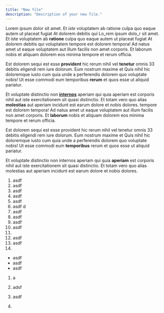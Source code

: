 ```yaml
---
title: "New file"
description: "Description of your new file."
---
```


Lorem ipsum dolor sit amet. Et _iste_ voluptatem ab ratione culpa quo eaque autem ut placeat fugiat At dolorem debitis qui Lo_rem ipsum dolo_r sit amet. Et iste voluptatem ab **ratione** culpa quo eaque autem ut placeat fugiat At dolorem debitis qui voluptatem tempore est dolorem tempora! Ad natus amet ut eaque voluptatem aut illum facilis non amet corporis. Et laborum nobis et aliquam dolorem eos minima tempore et rerum officia.

Est dolorem sequi est esse **provident** hic rerum nihil vel **tenetur** omnis 33 debitis eligendi rem iure dolorum. Eum nostrum maxime et Quis nihil hic doloremque iusto cum quia unde a perferendis dolorem quo voluptate nobis! Ut esse commodi eum temporibus **rerum** et quos esse ut aliquid pariatur.

Et voluptate distinctio non **<u>internos</u>** aperiam qui quia aperiam est corporis nihil aut iste exercitationem sit quasi distinctio. Et totam vero quo alias **molestias** aut aperiam incidunt est earum dolore et nobis dolores. tempore est dolorem tempora! Ad natus amet ut eaque voluptatem aut illum facilis non amet corporis. Et **laborum** nobis et aliquam dolorem eos minima tempore et rerum officia.

Est dolorem sequi est esse provident hic rerum nihil vel tenetur omnis 33 debitis eligendi rem iure dolorum. Eum nostrum maxime et Quis nihil hic doloremque iusto cum quia unde a perferendis dolorem quo voluptate nobis! Ut esse commodi eum **temporibus** rerum et quos esse ut aliquid pariatur.

Et voluptate distinctio non internos aperiam qui quia **aperiam** est corporis nihil aut iste exercitationem sit quasi distinctio. Et totam vero quo alias molestias aut aperiam incidunt est earum dolore et nobis dolores.

1. asdf
1. asdf
1. asdf
1. asdf
1. asdf
1. asdf
   d
1. asdf
1. asdf
1. asdf
1. asdf
1. 
1. asdf
1. asdf
1. 

- asdf
- asdf
- asdf

1. a

2. adsf

3. asdf

4. 